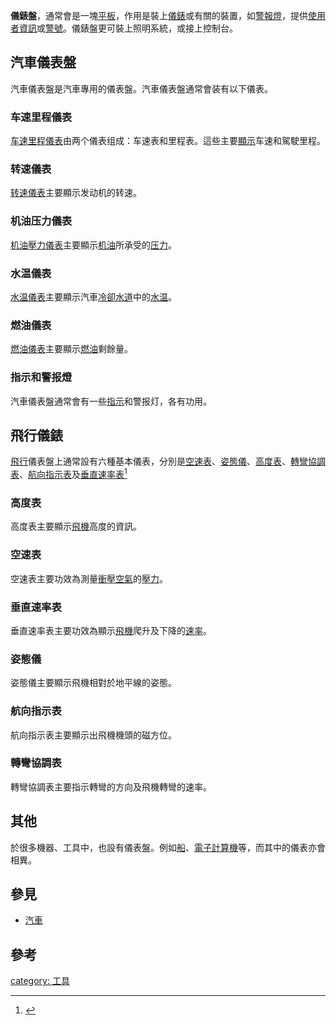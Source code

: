 '''儀錶盤'''，通常會是一塊[[平板|平板]]，作用是裝上[[儀錶|儀錶]]或有關的裝置，如[[警報燈|警報燈]]，提供[[使用者|使用者]][[資訊|資訊]]或[[警號|警號]]。儀錶盤更可裝上照明系統，或接上控制台。

==汽車儀表盤==
{{main|汽車儀表}}
汽車儀表盤是汽車專用的儀表盤。汽車儀表盤通常會装有以下儀表。
===车速里程儀表===
[[车速里程表|车速里程儀表]]由两个儀表组成：车速表和里程表。這些主要[[顯示|顯示]]车速和駕駛里程。
===转速儀表===
[[转速表|转速儀表]]主要顯示发动机的转速。
===机油压力儀表===
[[机油壓力表|机油壓力儀表]]主要顯示[[机油|机油]]所承受的[[压力|压力]]。
===水温儀表===
[[水温表|水温儀表]]主要顯示汽車[[冷卻水道|冷卻水道]]中的[[水温|水温]]。
===燃油儀表===
[[燃油表|燃油儀表]]主要顯示[[燃油|燃油]]剩餘量。
===指示和警报燈===
汽車儀表盤通常會有一些[[指示灯|指示]]和警报灯，各有功用。

==飛行儀錶==
{{main|飛行儀錶}}
[[飛行|飛行]]儀表盤上通常設有六種基本儀表，分別是[[空速表|空速表]]、[[姿態儀|姿態儀]]、[[高度表|高度表]]、[[轉彎協調表|轉彎協調表]]、[[航向指示表|航向指示表]]及[[垂直速率表|垂直速率表]]<ref>{{Cite web |url=http://www.learntofly.ca/six-pack-primary-flight-instruments/ |title=飛行時所用的六種基本儀表 |accessdate=2011-12-24 |archive-date=2011-03-19 |archive-url=https://web.archive.org/web/20110319004119/http://www.learntofly.ca/six-pack-primary-flight-instruments/ |dead-url=no }}</ref>
===高度表===
高度表主要顯示[[飛機|飛機]]高度的資訊。
===空速表===
空速表主要功效為測量[[衝壓|衝壓]][[空氣|空氣]]的[[壓力|壓力]]。
===垂直速率表===
垂直速率表主要功效為顯示[[飛機|飛機]]爬升及下降的[[速率|速率]]。

===姿態儀===
姿態儀主要顯示飛機相對於地平線的姿態。

===航向指示表===
航向指示表主要顯示出飛機機頭的磁方位。

===轉彎協調表===
轉彎協調表主要指示轉彎的方向及飛機轉彎的速率。

==其他==
於很多機器、工具中，也設有儀表盤。例如[[船|船]]、[[電子計算機|電子計算機]]等，而其中的儀表亦會相異。

==參見==
*[[汽車|汽車]]

==參考==
<references/>

[[category:_工具|category: 工具]]